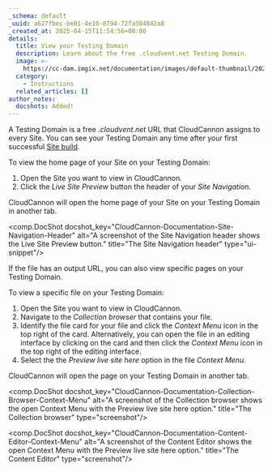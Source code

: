 ```yaml
---
_schema: default
_uuid: a627fbec-be01-4e10-8794-72fa304842a8
_created_at: 2025-04-15T11:54:56+00:00
details:
  title: View your Testing Domain
  description: Learn about the free .cloudvent.net Testing Domain.
  image: >-
    https://cc-dam.imgix.net/documentation/images/default-thumbnail/2023-Q4/CloudCannon-Documentation-Thumbnail.png
  category:
    - Instructions
  related_articles: []
author_notes:
  docshots: Added!
---
```

A Testing Domain is a free *.cloudvent.net* URL that CloudCannon assigns to every Site. You can see your Testing Domain any time after your first successful [Site build](/documentation/articles/what-is-a-site-build/).

To view the home page of your Site on your Testing Domain:

1. Open the Site you want to view in CloudCannon.
2. Click the *Live Site Preview* button the header of your *Site Navigation*.

CloudCannon will open the home page of your Site on your Testing Domain in another tab.

<comp.DocShot docshot_key="CloudCannon-Documentation-Site-Navigation-Header" alt="A screenshot of the Site Navigation header shows the Live Site Preview button." title="The Site Navigation header" type="ui-snippet"/>

If the file has an output URL, you can also view specific pages on your Testing Domain.

To view a specific file on your Testing Domain:

1. Open the Site you want to view in CloudCannon.
2. Navigate to the *Collection browser* that contains your file.
3. Identify the file card for your file and click the *Context Menu* icon in the top right of the card. Alternatively, you can open the file in an editing interface by clicking on the card and then click the *Context Menu* icon in the top right of the editing interface.
4. Select the the *Preview live site here* option in the file *Context Menu*.

CloudCannon will open the page on your Testing Domain in another tab.

<comp.DocShot docshot_key="CloudCannon-Documentation-Collection-Browser-Context-Menu" alt="A screenshot of the Collection browser shows the open Context Menu with the Preview live site here option." title="The Collection browser" type="screenshot"/>

<comp.DocShot docshot_key="CloudCannon-Documentation-Content-Editor-Context-Menu" alt="A screenshot of the Content Editor shows the open Context Menu with the Preview live site here option." title="The Content Editor" type="screenshot"/>